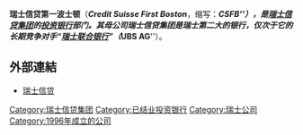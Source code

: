 {{Unreferenced|time=2018-02-17T19:24:37+00:00}}
{{Infobox_Company |
  company_name   = 瑞士信贷第一波士顿|
  company_logo   = [[File:CreditSuisseFirstBostonLogo.png|200px]] |
  company_type   = [[公众公司|公众公司]]  |
  company_slogan =  |
  foundation     = 1996年|
  location       = [[瑞士|瑞士]][[苏黎世|苏黎世]]、[[美国|美国]][[纽约|纽约]]|
  key_people     = [[首席执行官|首席执行官]]Brady Dougan<br/>集团总裁Walter B. Kielholz|
  num_employees  = 60,532人（[[瑞士信贷|瑞士信贷]]全集团，2005年12月）|
  industry       = [[投资银行|投资银行业]]|
  products       = [[投资银行|投资银行服务]]|
  revenue        ={{increase}}645.43亿[[美元|$]](2004年)|  
  homepage       = [http://www.credit-suisse.com/ 瑞士信贷credit-suisse.com]
}}
'''瑞士信贷第一波士顿'''（'''''Credit Suisse First Boston'''''，缩写：'''''CSFB'''''），是[[瑞士信贷集团|瑞士信贷集团]]的[[投资银行|投资银行]]部门。其母公司瑞士信贷集团是瑞士第二大的银行，仅次于它的长期竞争对手“[[瑞士联合银行|瑞士联合银行]]”（'''''UBS AG'''''）。

==外部連結==
* [http://www.credit-suisse.com/ 瑞士信贷] {{Wayback|url=http://www.credit-suisse.com/ |date=20110214084538 }}

{{公司小作品}}
[[Category:瑞士信贷集团|Category:瑞士信贷集团]]
[[Category:已结业投资银行|Category:已结业投资银行]]
[[Category:瑞士公司|Category:瑞士公司]]
[[Category:1996年成立的公司|Category:1996年成立的公司]]